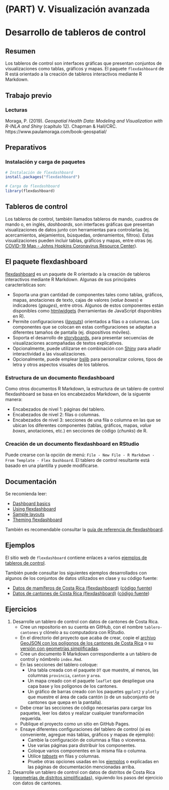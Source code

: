 # (PART) V. Visualización avanzada {-}

# Desarrollo de tableros de control

## Resumen
Los tableros de control son interfaces gráficas que presentan conjuntos de visualizaciones como tablas, gráficos y mapas. El paquete `flexdashboard` de R está orientado a la creación de tableros interactivos mediante R Markdown.

## Trabajo previo

### Lecturas
Moraga, P. (2019). *Geospatial Health Data: Modeling and Visualization with R-INLA and Shiny* (capítulo 12). Chapman & Hall/CRC. https://www.paulamoraga.com/book-geospatial/

## Preparativos

### Instalación y carga de paquetes

```r
# Instalación de flexdashboard
install.packages("flexdashboard")
```

```r
# Carga de flexdashboard
library(flexdashboard)
```

## Tableros de control
Los tableros de control, también llamados tableros de mando, cuadros de mando o, en inglés, *dashboards*, son interfaces gráficas que presentan visualizaciones de datos junto con herramientas para controlarlas (ej. acercamientos, alejamientos, búsquedas, ordenamientos, filtros). Estas visualizaciones pueden incluir tablas, gráficos y mapas, entre otras (ej. [COVID-19 Map - Johns Hopkins Coronavirus Resource Center](https://coronavirus.jhu.edu/map.html)).

## El paquete flexdashboard
[flexdashboard](https://pkgs.rstudio.com/flexdashboard/) es un paquete de R orientado a la creación de tableros interactivos mediante R Markdown. Algunas de sus principales características son:

- Soporta una gran cantidad de componentes tales como tablas, gráficos, mapas, anotaciones de texto, cajas de valores (*value boxes*) e indicadores (*gauges*), entre otros. Algunos de estos componentes están disponibles como [htmlwidgets](https://www.htmlwidgets.org/) (herramientas de JavaScript disponibles en R).
- Permite configuraciones ([*layouts*](https://pkgs.rstudio.com/flexdashboard/articles/layouts.html)) orientados a filas o a columnas. Los componentes que se colocan en estas configuraciones se adaptan a diferentes tamaños de pantalla (ej. dispositivos móviles).
- Soporta el desarrollo de [storyboards](https://pkgs.rstudio.com/flexdashboard/articles/using.html#storyboards), para presentar secuencias de visualizaciones acompañadas de textos explicativos.
- Opcionalmente, puede utilizarse en combinación con [Shiny](https://shiny.rstudio.com/) para añadir interactividad a las visualizaciones.
- Opcionalmente, puede emplear [bslib](https://rstudio.github.io/bslib/) para personalizar colores, tipos de letra y otros aspectos visuales de los tableros.

### Estructura de un documento flexdashboard
Como otros documentos R Markdown, la estructura de un tablero de control flexdashboard se basa en los encabezados Markdown, de la siguente manera: 

- Encabezados de nivel 1: páginas del tablero.
- Encabezados de nivel 2: filas o columnas.
- Encabezados de nivel 3: secciones de una fila o columna en las que se ubican los diferentes componentes (tablas, gráficos, mapas, *value boxes*, anotaciones, etc.) en secciones de código (*chunks*) de R.

### Creación de un documento flexdashboard en RStudio
Puede crearse con la opción de menú: `File - New File - R Markdown - From Template - Flex Dashboard`. El tablero de control resultante está basado en una plantilla y puede modificarse.

## Documentación
Se recomienda leer:

- [Dashboard basics](https://pkgs.rstudio.com/flexdashboard/articles/flexdashboard.html)
- [Using flexdashboard](https://pkgs.rstudio.com/flexdashboard/articles/using.html)
- [Sample layouts](https://pkgs.rstudio.com/flexdashboard/articles/layouts.html)
- [Theming flexdashboard](https://pkgs.rstudio.com/flexdashboard/articles/theme.html)

También es recomendable consultar la [guía de referencia de flexdashboard](https://pkgs.rstudio.com/flexdashboard/reference/).

## Ejemplos
El sitio web de `flexdashboard` contiene enlaces a varios [ejemplos de tableros de control](https://pkgs.rstudio.com/flexdashboard/articles/examples.html).

También puede consultar los siguientes ejemplos desarrollados con algunos de los conjuntos de datos utilizados en clase y su código fuente:

- [Datos de mamíferos de Costa Rica (flexdashboard)](https://gf0604-procesamientodatosgeograficos.github.io/2022-i-mamiferos-flexdashboard/) ([código fuente](https://github.com/gf0604-procesamientodatosgeograficos/2022-i-mamiferos-flexdashboard))
- [Datos de cantones de Costa Rica (flexdashboard)](https://gf0604-procesamientodatosgeograficos.github.io/2022-i-cantones-flexdashboard/) ([código fuente](https://github.com/gf0604-procesamientodatosgeograficos/2022-i-cantones-flexdashboard))

## Ejercicios
1. Desarrolle un tablero de control con datos de cantones de Costa Rica.
    - Cree un repositorio en su cuenta en GitHub, con el nombre `tablero-cantones` y clónelo a su computadora con RStudio.
    - En el directorio del proyecto que acaba de crear, copie el [archivo GeoJSON con los polígonos de los cantones de Costa Rica](datos/ign/delimitacion-territorial-administrativa/cantones.geojson) o su [versión con geometrías simplificadas](datos/ign/delimitacion-territorial-administrativa/cantones_simplificados.geojson).
    - Cree un documento R Markdown correspondiente a un tablero de control y nómbrelo `index.Rmd`.
    - En las secciones del tablero coloque:
        - Una tabla creada con el paquete `DT` que muestre, al menos, las columnas `provincia`, `canton` y `area`.
        - Un mapa creado con el paquete `leaflet` que despliegue una capa base y los polígonos de los cantones.
        - Un gráfico de barras creado con los paquetes `ggplot2` y `plotly` que muestre el área de cada cantón (o de un subconjunto de cantones que quepa en la pantalla).
    - Debe crear las secciones de código necesarias para cargar los paquetes, leer los datos y realizar cualquier transformación requerida.
    - Publique el proyecto como un sitio en GitHub Pages.
    - Ensaye diferentes configuraciones del tablero de control (si es conveniente, agregue más tablas, gráficos y mapas de ejemplo):
        - Cambie la configuración de columnas a filas o viceversa.
        - Use varias páginas para distribuir los componentes.
        - Coloque varios componentes en la misma fila o columna.
        - Utilice [*tabsets*](https://pkgs.rstudio.com/flexdashboard/articles/layouts.html#tabset-column) en filas y columnas.
        - Pruebe otras opciones usadas en los [ejemplos](https://pkgs.rstudio.com/flexdashboard/articles/examples.html) o explicadas en las páginas de documentación mencionadas arriba.
        
2. Desarrolle un tablero de control con datos de distritos de Costa Rica ([geometrías de distritos simplificadas](datos/ign/delimitacion-territorial-administrativa/distritos_simplificados.geojson)), siguiendo los pasos del ejercicio con datos de cantones.